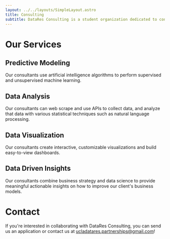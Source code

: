 ```yaml
---
layout: ../../layouts/SimpleLayout.astro
title: Consulting
subtitle: DataRes Consulting is a student organization dedicated to connecting well-trained, passionate UCLA students with companies to meaningfully convert their data to actionable insights and strategies.
---
```


# Our Services

## Predictive Modeling

Our consultants use artificial intelligence algorithms to perform supervised and unsupervised machine learning.

## Data Analysis

Our consultants can web scrape and use APIs to collect data, and analyze that data with various statistical techniques such as natural language processing.

## Data Visualization

Our consultants create interactive, customizable visualizations and build easy-to-view dashboards.

## Data Driven Insights

Our consultants combine business strategy and data science to provide meaningful actionable insights on how to improve our client's business models.

# Contact

If you're interested in collaborating with DataRes Consulting, you can send us an application or contact us at ucladatares.partnerships@gmail.com!
